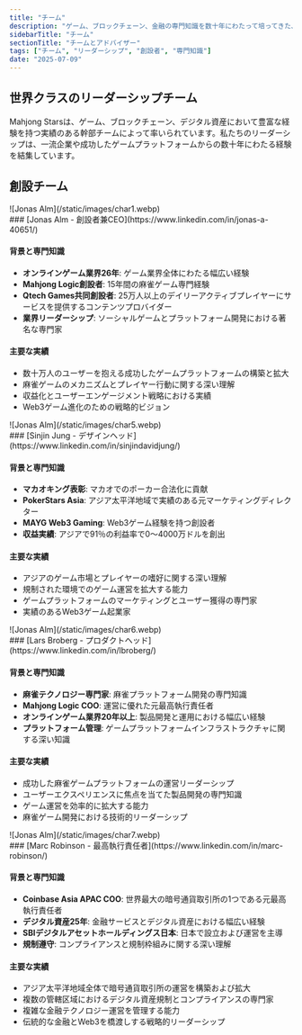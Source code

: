 ```yaml
---
title: "チーム"
description: "ゲーム、ブロックチェーン、金融の専門知識を数十年にわたって培ってきた、世界クラスのリーダーシップチーム"
sidebarTitle: "チーム"
sectionTitle: "チームとアドバイザー"
tags: ["チーム", "リーダーシップ", "創設者", "専門知識"]
date: "2025-07-09"
---
```


## 世界クラスのリーダーシップチーム

Mahjong Starsは、ゲーム、ブロックチェーン、デジタル資産において豊富な経験を持つ実績のある幹部チームによって率いられています。私たちのリーダーシップは、一流企業や成功したゲームプラットフォームからの数十年にわたる経験を結集しています。

## 創設チーム


<div className='flex gap-4 items-center'>
<div className='aspect-square size-11'>
![Jonas Alm](/static/images/char1.webp)
</div>
### [Jonas Alm - 創設者兼CEO](https://www.linkedin.com/in/jonas-a-40651/)
</div>

#### 背景と専門知識
- **オンラインゲーム業界26年**: ゲーム業界全体にわたる幅広い経験
- **Mahjong Logic創設者**: 15年間の麻雀ゲーム専門経験
- **Qtech Games共同創設者**: 25万人以上のデイリーアクティブプレイヤーにサービスを提供するコンテンツプロバイダー
- **業界リーダーシップ**: ソーシャルゲームとプラットフォーム開発における著名な専門家

#### 主要な実績
- 数十万人のユーザーを抱える成功したゲームプラットフォームの構築と拡大
- 麻雀ゲームのメカニズムとプレイヤー行動に関する深い理解
- 収益化とユーザーエンゲージメント戦略における実績
- Web3ゲーム進化のための戦略的ビジョン


<div className='flex gap-4 items-center'>
<div className='aspect-square size-11'>
![Jonas Alm](/static/images/char5.webp)
</div>
### [Sinjin Jung - デザインヘッド](https://www.linkedin.com/in/sinjindavidjung/)
</div>


#### 背景と専門知識
- **マカオキング表彰**: マカオでのポーカー合法化に貢献
- **PokerStars Asia**: アジア太平洋地域で実績のある元マーケティングディレクター
- **MAYG Web3 Gaming**: Web3ゲーム経験を持つ創設者
- **収益実績**: アジアで91％の利益率で0～4000万ドルを創出

#### 主要な実績
- アジアのゲーム市場とプレイヤーの嗜好に関する深い理解
- 規制された環境でのゲーム運営を拡大する能力
- ゲームプラットフォームのマーケティングとユーザー獲得の専門家
- 実績のあるWeb3ゲーム起業家

<div className='flex gap-4 items-center'>
<div className='aspect-square size-11'>
![Jonas Alm](/static/images/char6.webp)
</div>
### [Lars Broberg - プロダクトヘッド](https://www.linkedin.com/in/lbroberg/)
</div>

#### 背景と専門知識
- **麻雀テクノロジー専門家**: 麻雀プラットフォーム開発の専門知識
- **Mahjong Logic COO**: 運営に優れた元最高執行責任者
- **オンラインゲーム業界20年以上**: 製品開発と運用における幅広い経験
- **プラットフォーム管理**: ゲームプラットフォームインフラストラクチャに関する深い知識

#### 主要な実績
- 成功した麻雀ゲームプラットフォームの運営リーダーシップ
- ユーザーエクスペリエンスに焦点を当てた製品開発の専門知識
- ゲーム運営を効率的に拡大する能力
- 麻雀ゲーム開発における技術的リーダーシップ

<div className='flex gap-4 items-center'>
<div className='aspect-square size-11'>
![Jonas Alm](/static/images/char7.webp)
</div>
### [Marc Robinson - 最高執行責任者](https://www.linkedin.com/in/marc-robinson/)
</div>

#### 背景と専門知識
- **Coinbase Asia APAC COO**: 世界最大の暗号通貨取引所の1つである元最高執行責任者
- **デジタル資産25年**: 金融サービスとデジタル資産における幅広い経験
- **SBIデジタルアセットホールディングス日本**: 日本で設立および運営を主導
- **規制遵守**: コンプライアンスと規制枠組みに関する深い理解

#### 主要な実績
- アジア太平洋地域全体で暗号通貨取引所の運営を構築および拡大
- 複数の管轄区域におけるデジタル資産規制とコンプライアンスの専門家
- 複雑な金融テクノロジー運営を管理する能力
- 伝統的な金融とWeb3を橋渡しする戦略的リーダーシップ